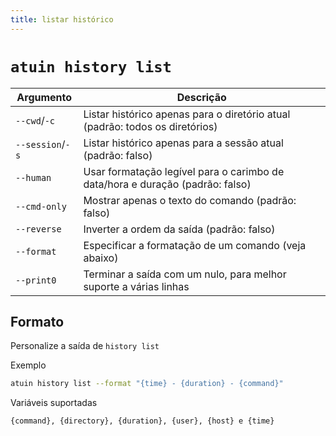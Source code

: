 ```yaml
---
title: listar histórico
---
```


# `atuin history list`


| Argumento              | Descrição                                                                   |
|------------------|-------------------------------------------------------------------------------|
| `--cwd`/`-c`     | Listar histórico apenas para o diretório atual (padrão: todos os diretórios)               |
| `--session`/`-s` | Listar histórico apenas para a sessão atual (padrão: falso)                    |
| `--human`        | Usar formatação legível para o carimbo de data/hora e duração (padrão: falso) |
| `--cmd-only`     | Mostrar apenas o texto do comando (padrão: falso)                            |
| `--reverse`      | Inverter a ordem da saída (padrão: falso)                              |
| `--format`       | Especificar a formatação de um comando (veja abaixo)                               |
| `--print0`       | Terminar a saída com um nulo, para melhor suporte a várias linhas                                                                              |


## Formato

Personalize a saída de `history list`

Exemplo

```sh
atuin history list --format "{time} - {duration} - {command}"
```

Variáveis suportadas

```sh
{command}, {directory}, {duration}, {user}, {host} e {time}
```
